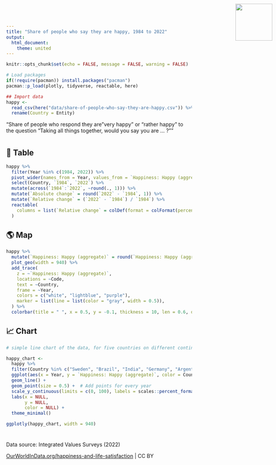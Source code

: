 ```yaml
---
title: "Share of people who say they are happy, 1984 to 2022"
output: 
  html_document:
    theme: united
---
```


<img src="Our_World_in_Data_logo.png" style='width: 100px; position:absolute; top:0; right:0; padding:10px;'/>

<link href='https://fonts.googleapis.com/css?family=Playfair Display' rel='stylesheet'>
<style>
h1 {
    font-family: Playfair Display, Georgia, Times New Roman, "Liberation Serif", serif;
}
</style>

```r
knitr::opts_chunk$set(echo = FALSE, message = FALSE, warning = FALSE)

# Load packages 
if(!require(pacman)) install.packages("pacman")
pacman::p_load(plotly, tidyverse, reactable, here)
```

```r
## Import data
happy <- 
  read_csv(here("data/share-of-people-who-say-they-are-happy.csv")) %>% 
  rename(Country = Entity)
```

“Share of people who respond they are "very happy" or "rather happy" to the question "Taking all things together, would you say you are … ?"”

# {.tabset}

## 🔢 Table

```r
happy %>% 
  filter(Year %in% c(1984, 2022)) %>% 
  pivot_wider(names_from = Year, values_from = `Happiness: Happy (aggregate)`, id_cols = Country) %>% 
  select(Country, `1984`, `2022`) %>%
  mutate(across(`1984`:`2022`, ~round(., 1))) %>%
  mutate(`Absolute change` = round(`2022` - `1984`, 1)) %>% 
  mutate(`Relative change` = (`2022` - `1984`) / `1984`) %>% 
  reactable(
    columns = list(`Relative change` = colDef(format = colFormat(percent = TRUE, digits = 1)))
  )
```

## 🌎 Map

```r
happy %>% 
  mutate(`Happiness: Happy (aggregate)` = round(`Happiness: Happy (aggregate)`, 2) / 100) %>%
  plot_geo(width = 940) %>% 
  add_trace(
    z = ~`Happiness: Happy (aggregate)`,
    locations = ~Code,
    text = ~Country,
    frame = ~Year, 
    colors = c("white", "lightblue", "purple"), 
    marker = list(line = list(color = "gray", width = 0.5)),
  ) %>% 
  colorbar(title = " ", x = 0.5, y = -0.1, thickness = 10, len = 0.6, orientation = "h", tickformat = ".0%")
```

## 📈 Chart

```r
# simple line chart of the data, for five countries on different continents (ggplot, piped into ggplotly)

happy_chart <- 
  happy %>% 
  filter(Country %in% c("Sweden", "Brazil", "India", "Germany", "Argentina", "Russia", "Georgia", "Albania", "Zimbabwe")) %>%
  ggplot(aes(x = Year, y = `Happiness: Happy (aggregate)`, color = Country)) +
  geom_line() +
  geom_point(size = 0.5) +  # Add points for every year
  scale_y_continuous(limits = c(0, 100), labels = scales::percent_format(scale = 1)) +
  labs(x = NULL,
       y = NULL, 
       color = NULL) +
  theme_minimal()

ggplotly(happy_chart, width = 940)

```

# {.unlisted}

Data source: Integrated Values Surveys (2022)

[OurWorldInData.org/happiness-and-life-satisfaction](https://ourworldindata.org/grapher/happiness-cantril-ladder) | CC BY



